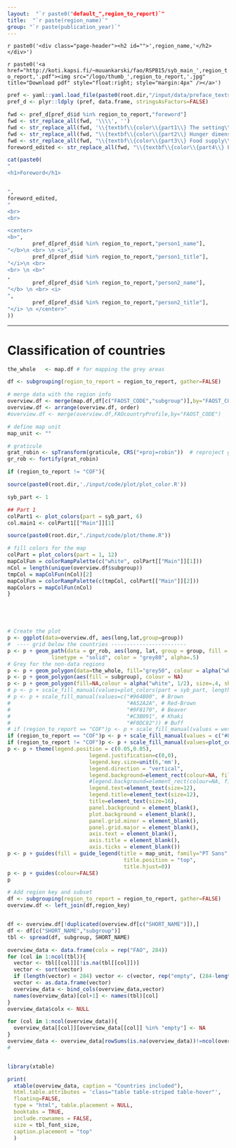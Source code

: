 ```yaml
---
layout:  "`r paste0("default_",region_to_report)`"
title:  "`r paste(region_name)`"
group: "`r paste(publication_year)`"
---
```


`r paste0('<div class="page-header"><h2 id="">',region_name,'</h2></div>')`

`r paste0('<a href="http://koti.kapsi.fi/~muuankarski/fao/RSPB15/syb_main_',region_to_report,'.pdf"><img src="/logo/thumb_',region_to_report,'.jpg" title="Download pdf" style="float:right; style="margin:4px" /></a>')`







<!--  %                                                                                                                            dddddddd -->
<!--  %    ffffffffffffffff                                                                                                        d::::::d -->
<!--  %   f::::::::::::::::f                                                                                                       d::::::d -->
<!--  %  f::::::::::::::::::f                                                                                                      d::::::d -->
<!--  %  f::::::fffffff:::::f                                                                                                      d:::::d -->
<!--  %  f:::::f       ffffffooooooooooo   rrrrr   rrrrrrrrr       eeeeeeeeeeee  wwwwwww           wwwww           wwwwwww ddddddddd:::::d -->
<!--  %  f:::::f           oo:::::::::::oo r::::rrr:::::::::r    ee::::::::::::ee w:::::w         w:::::w         w:::::wdd::::::::::::::d -->
<!--  % f:::::::ffffff    o:::::::::::::::or:::::::::::::::::r  e::::::eeeee:::::eew:::::w       w:::::::w       w:::::wd::::::::::::::::d -->
<!--  % f::::::::::::f    o:::::ooooo:::::orr::::::rrrrr::::::re::::::e     e:::::e w:::::w     w:::::::::w     w:::::wd:::::::ddddd:::::d -->
<!--  % f::::::::::::f    o::::o     o::::o r:::::r     r:::::re:::::::eeeee::::::e  w:::::w   w:::::w:::::w   w:::::w d::::::d    d:::::d -->
<!--  % f:::::::ffffff    o::::o     o::::o r:::::r     rrrrrrre:::::::::::::::::e    w:::::w w:::::w w:::::w w:::::w  d:::::d     d:::::d -->
<!--  %  f:::::f          o::::o     o::::o r:::::r            e::::::eeeeeeeeeee      w:::::w:::::w   w:::::w:::::w   d:::::d     d:::::d -->
<!--  %  f:::::f          o::::o     o::::o r:::::r            e:::::::e                w:::::::::w     w:::::::::w    d:::::d     d:::::d -->
<!--  % f:::::::f         o:::::ooooo:::::o r:::::r            e::::::::e                w:::::::w       w:::::::w     d::::::ddddd::::::dd -->
<!--  % f:::::::f         o:::::::::::::::o r:::::r             e::::::::eeeeeeee         w:::::w         w:::::w       d:::::::::::::::::d -->
<!--  % f:::::::f          oo:::::::::::oo  r:::::r              ee:::::::::::::e          w:::w           w:::w         d:::::::::ddd::::d -->
<!--  % fffffffff            ooooooooooo    rrrrrrr                eeeeeeeeeeeeee           www             www           ddddddddd   ddddd -->
<!--  % -->

```r

pref <- yaml::yaml.load_file(paste0(root.dir,"/input/data/preface_texts.yaml"))
pref_d <- plyr::ldply (pref, data.frame, stringsAsFactors=FALSE)

fwd <- pref_d[pref_d$id %in% region_to_report,"foreword"]
fwd <- str_replace_all(fwd, '\\\\', '')
fwd <- str_replace_all(fwd, '\\{textbf\\{color\\{part1\\} The setting\\}\\}', '<a href="part1.html">The setting</a>')
fwd <- str_replace_all(fwd, "\\{textbf\\{color\\{part2\\} Hunger dimensions\\}\\}", '<a href="part2.html">Hunger dimensions</a>')
fwd <- str_replace_all(fwd, "\\{textbf\\{color\\{part3\\} Food supply\\}\\}", '<a href="part3.html">Food supply</a>')
foreword_edited <- str_replace_all(fwd, "\\{textbf\\{color\\{part4\\} Environment\\}\\}", '<a href="part4.html">Environment</a>')

cat(paste0(
"
<h1>Foreword</h1>


",
foreword_edited,
"
<br>
<br>

<center>
<b>",
        pref_d[pref_d$id %in% region_to_report,"person1_name"],
"</b>\n <br> \n <i>",
        pref_d[pref_d$id %in% region_to_report,"person1_title"],
"</i>\n <br>
<br> \n <b>"
,
        pref_d[pref_d$id %in% region_to_report,"person2_name"],
"</b> \n <br> <i>
",
        pref_d[pref_d$id %in% region_to_report,"person2_title"],
"</i> \n </center>"
))
```

****

# Classification of countries

```r

the_whole   <- map.df # for mapping the grey areas

df <- subgrouping(region_to_report = region_to_report, gather=FALSE)

# merge data with the region info
overview.df <- merge(map.df,df[c("FAOST_CODE","subgroup")],by="FAOST_CODE")
overview.df <- arrange(overview.df, order)
#overview.df <- merge(overview.df,FAOcountryProfile,by="FAOST_CODE")

# define map unit
map_unit <- ""

# graticule
grat_robin <- spTransform(graticule, CRS("+proj=robin"))  # reproject graticule
gr_rob <- fortify(grat_robin)

if (region_to_report != "COF"){

source(paste0(root.dir,'./input/code/plot/plot_color.R'))

syb_part <- 1

## Part 1
colPart1 <- plot_colors(part = syb_part, 6)
col.main1 <- colPart1[["Main"]][1]

source(paste0(root.dir,"./input/code/plot/theme.R"))

# fill colors for the map
colPart = plot_colors(part = 1, 12)
mapColFun = colorRampPalette(c("white", colPart[["Main"]][1]))
nCol = length(unique(overview.df$subgroup))
tmpCol = mapColFun(nCol)[2]
mapColFun = colorRampPalette(c(tmpCol, colPart[["Main"]][2]))
mapColors = mapColFun(nCol)
}





# Create the plot
p <- ggplot(data=overview.df, aes(long,lat,group=group))
#  ---- grid below the countries ------------------------
p <- p + geom_path(data = gr_rob, aes(long, lat, group = group, fill = NULL),
              linetype = "solid", color = "grey80", alpha=.5)
# Grey for the non-data regions
p <- p + geom_polygon(data=the_whole, fill="grey50", colour = alpha("white", 1/2), size=.4, show.legend = FALSE)
p <- p + geom_polygon(aes(fill = subgroup), colour = NA)
p <- p + geom_polygon(fill=NA,colour = alpha("white", 1/2), size=.4, show.legend = FALSE)
# p <- p + scale_fill_manual(values=plot_colors(part = syb_part, length(unique(overview.df$subgroup)))[["Sub"]])
# p <- p + scale_fill_manual(values=c("#964B00", # Brown
#                                     "#A52A2A", # Red-Brown
#                                     "#9F8170", # Beaver
#                                     "#C3B091", # Khaki
#                                     "#F0DC82")) # Buff
# if (region_to_report == "COF")p <- p + scale_fill_manual(values = wes_palette("Cavalcanti"))
if (region_to_report == "COF")p <- p + scale_fill_manual(values = c("#8c510a","#d8b365","#f6e8c3","#c7eae5","#5ab4ac","#01665e"))
if (region_to_report != "COF")p <- p + scale_fill_manual(values=plot_colors(part = 1, length(unique(overview.df$subgroup)))[["Sub"]])
p <- p + theme(legend.position = c(0.05,0.05),
                          legend.justification=c(0,0),
                          legend.key.size=unit(6,'mm'),
                          legend.direction = "vertical",
                          legend.background=element_rect(colour=NA, fill=alpha("white", 1/3)),
                          #legend.background=element_rect(colour=NA, fill=NA),
                          legend.text=element_text(size=12),
                          legend.title=element_text(size=12),
                          title=element_text(size=16),
                          panel.background = element_blank(),
                          plot.background = element_blank(),
                          panel.grid.minor = element_blank(),
                          panel.grid.major = element_blank(),
                          axis.text = element_blank(),
                          axis.title = element_blank(),
                          axis.ticks = element_blank())
p <- p + guides(fill = guide_legend(title = map_unit, family="PT Sans",
                                     title.position = "top",
                                     title.hjust=0))
p <- p + guides(colour=FALSE)
p

```


```r

# Add region key and subset
df <- subgrouping(region_to_report = region_to_report, gather=FALSE)
overview.df <- left_join(df,region_key)


df <- overview.df[!duplicated(overview.df[c("SHORT_NAME")]),]
df <- df[c("SHORT_NAME","subgroup")]
tbl <- spread(df, subgroup, SHORT_NAME)

overview_data <- data.frame(colx = rep("FAO", 284))
for (col in 1:ncol(tbl)){
  vector <- tbl[[col]][!is.na(tbl[[col]])]
  vector <- sort(vector)
  if (length(vector) < 284) vector <- c(vector, rep("empty", (284-length(vector))))
  vector <- as.data.frame(vector)
  overview_data <- bind_cols(overview_data,vector)
  names(overview_data)[col+1] <- names(tbl)[col]
}
overview_data$colx <- NULL

for (col in 1:ncol(overview_data)){
  overview_data[[col]][overview_data[[col]] %in% "empty"] <- NA
}
overview_data <- overview_data[rowSums(is.na(overview_data))!=ncol(overview_data), ]
#


library(xtable)

print(
  xtable(overview_data, caption = "Countries included"),
  html.table.attributes = 'class="table table-striped table-hover"',
  floating=FALSE,
  type = "html", table.placement = NULL,
  booktabs = TRUE,
  include.rownames = FALSE,
  size = tbl_font_size,
  caption.placement = "top"
  )


```


